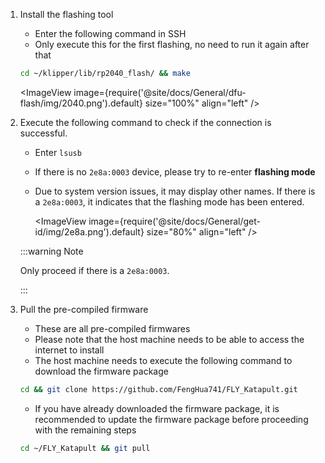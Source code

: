 

1. Install the flashing tool

    * Enter the following command in SSH
    * Only execute this for the first flashing, no need to run it again after that
    ```bash
    cd ~/klipper/lib/rp2040_flash/ && make
    ```
    <ImageView image={require('@site/docs/General/dfu-flash/img/2040.png').default} size="100%" align="left" />

2. Execute the following command to check if the connection is successful.


    * Enter `lsusb`
    * If there is no `2e8a:0003` device, please try to re-enter **flashing mode**
    * Due to system version issues, it may display other names. If there is a `2e8a:0003`, it indicates that the flashing mode has been entered.

        <ImageView image={require('@site/docs/General/get-id/img/2e8a.png').default} size="80%" align="left" /> 

    :::warning Note

    Only proceed if there is a `2e8a:0003`.

    :::

3. Pull the pre-compiled firmware

    * These are all pre-compiled firmwares
    * Please note that the host machine needs to be able to access the internet to install
    * The host machine needs to execute the following command to download the firmware package

    ```bash
    cd && git clone https://github.com/FengHua741/FLY_Katapult.git
    ```

    * If you have already downloaded the firmware package, it is recommended to update the firmware package before proceeding with the remaining steps

    ```bash
    cd ~/FLY_Katapult && git pull
    ```